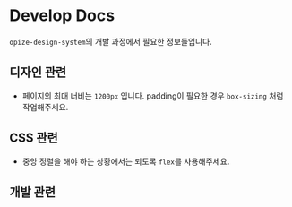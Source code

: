 
<Meta title="Opize Design System/Develop Docs" />

# Develop Docs
`opize-design-system`의 개발 과정에서 필요한 정보들입니다.

## 디자인 관련
* 페이지의 최대 너비는 `1200px` 입니다. padding이 필요한 경우 `box-sizing` 처럼 작업해주세요.

## CSS 관련
* 중앙 정렬을 해야 하는 상황에서는 되도록 `flex`를 사용해주세요.

## 개발 관련